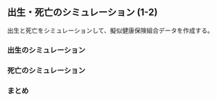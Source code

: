 ## 出生・死亡のシミュレーション (1-2)

出生と死亡をシミュレーションして、擬似健康保険組合データを作成する。

### 出生のシミュレーション

### 死亡のシミュレーション

### まとめ
